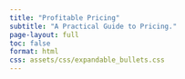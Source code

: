 ```yaml
---
title: "Profitable Pricing"
subtitle: "A Practical Guide to Pricing."
page-layout: full
toc: false
format: html
css: assets/css/expandable_bullets.css
---
```

  